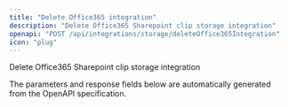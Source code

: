 ```yaml
---
title: "Delete Office365 integration"
description: "Delete Office365 Sharepoint clip storage integration"
openapi: "POST /api/integrations/storage/deleteOffice365Integration"
icon: "plug"
---
```


Delete Office365 Sharepoint clip storage integration

<Note>
The parameters and response fields below are automatically generated from the OpenAPI specification.
</Note>
